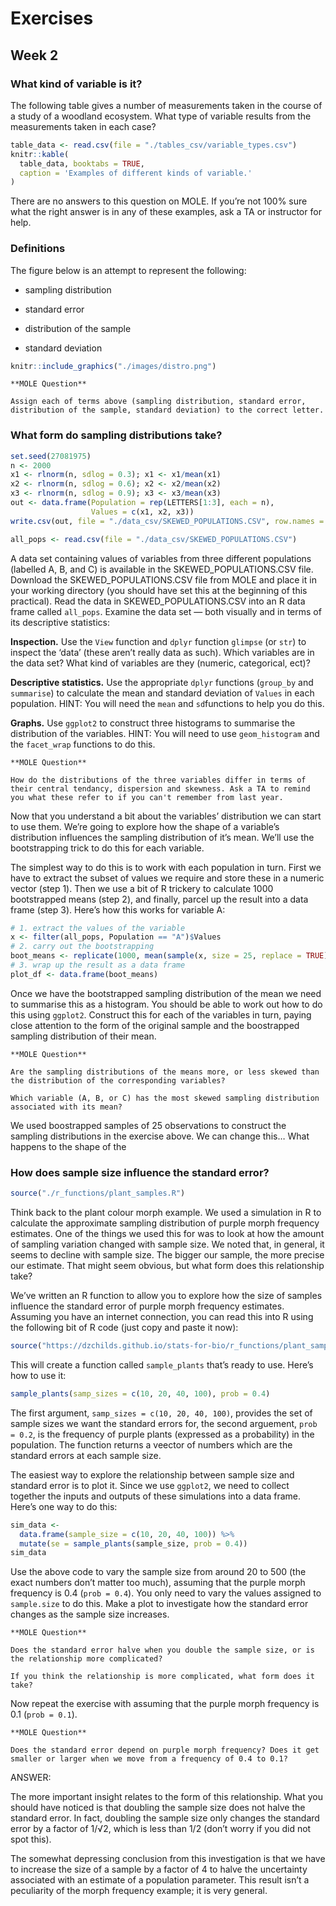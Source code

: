 # Exercises 

## Week 2

### What kind of variable is it?

The following table gives a number of measurements taken in the course of a study of a woodland ecosystem. What type of variable results from the measurements taken in each case?

```r
table_data <- read.csv(file = "./tables_csv/variable_types.csv")
knitr::kable(
  table_data, booktabs = TRUE,
  caption = 'Examples of different kinds of variable.'
)
```

There are no answers to this question on MOLE. If you're not 100% sure what the right answer is in any of these examples, ask a TA or instructor for help.

### Definitions

The figure below is an attempt to represent the following:

- sampling distribution

- standard error

- distribution of the sample

- standard deviation

```r
knitr::include_graphics("./images/distro.png")
```

```block
**MOLE Question**

Assign each of terms above (sampling distribution, standard error, distribution of the sample, standard deviation) to the correct letter.
```

### What form do sampling distributions take?

```r
set.seed(27081975)
n <- 2000
x1 <- rlnorm(n, sdlog = 0.3); x1 <- x1/mean(x1)
x2 <- rlnorm(n, sdlog = 0.6); x2 <- x2/mean(x2)
x3 <- rlnorm(n, sdlog = 0.9); x3 <- x3/mean(x3)
out <- data.frame(Population = rep(LETTERS[1:3], each = n),
                  Values = c(x1, x2, x3))
write.csv(out, file = "./data_csv/SKEWED_POPULATIONS.CSV", row.names = FALSE)
```

```r
all_pops <- read.csv(file = "./data_csv/SKEWED_POPULATIONS.CSV")
```

A data set containing values of variables from three different populations (labelled A, B, and C) is available in the SKEWED_POPULATIONS.CSV file. Download the SKEWED_POPULATIONS.CSV file from MOLE and place it in your working directory (you should have set this at the beginning of this practical). Read the data in SKEWED_POPULATIONS.CSV into an R data frame called `all_pops`. Examine the data set — both visually and in terms of its descriptive statistics:

**Inspection.** Use the `View` function and `dplyr` function `glimpse` (or `str`) to inspect the 'data' (these aren't really data as such). Which variables are in the data set? What kind of variables are they (numeric, categorical, ect)? 

**Descriptive statistics.** Use the appropriate `dplyr` functions (`group_by` and `summarise`) to calculate the mean and standard deviation of `Values` in each population. HINT: You will need the `mean` and `sd`functions to help you do this.

**Graphs.** Use `ggplot2` to construct three histograms to summarise the distribution of the variables. HINT: You will need to use `geom_histogram` and the `facet_wrap` functions to do this.

```block
**MOLE Question**

How do the distributions of the three variables differ in terms of their central tendancy, dispersion and skewness. Ask a TA to remind you what these refer to if you can't remember from last year.  
```

Now that you understand a bit about the variables' distribution we can start to use them. We're going to explore how the shape of a variable's distribution influences the sampling distribution of it's mean. We'll use the bootstrapping trick to do this for each variable.

The simplest way to do this is to work with each population in turn. First we have to extract the subset of values we require and store these in a numeric vector (step 1). Then we use a bit of R trickery to calculate 1000 bootstrapped means (step 2), and finally, parcel up the result into a data frame (step 3).
Here's how this works for variable A:
```r
# 1. extract the values of the variable
x <- filter(all_pops, Population == "A")$Values
# 2. carry out the bootstrapping
boot_means <- replicate(1000, mean(sample(x, size = 25, replace = TRUE)))
# 3. wrap up the result as a data frame
plot_df <- data.frame(boot_means)
```
Once we have the bootstrapped sampling distribution of the mean we need to summarise this as a histogram. You should be able to work out how to do this using `ggplot2`. Construct this for each of the variables in turn, paying close attention to the form of the original sample and the boostrapped sampling distribution of their mean.

```block
**MOLE Question**

Are the sampling distributions of the means more, or less skewed than the distribution of the corresponding variables?

Which variable (A, B, or C) has the most skewed sampling distribution associated with its mean?
```

We used boostrapped samples of 25 observations to construct the sampling distributions in the exercise above. We can change this... What happens to the shape of the 


### How does sample size influence the standard error?

```r
source("./r_functions/plant_samples.R")
```

Think back to the plant colour morph example. We used a simulation in R to calculate the approximate sampling distribution of purple morph frequency estimates. One of the things we used this for was to look at how the amount of sampling variation changed with sample size. We noted that, in general, it seems to decline with sample size. The bigger our sample, the more precise our estimate. That might seem obvious, but what form does this relationship take?

We've written an R function to allow you to explore how the size of samples influence the standard error of purple morph frequency estimates. Assuming you have an internet connection, you can read this into R using the following bit of R code (just copy and paste it now):

```r
source("https://dzchilds.github.io/stats-for-bio/r_functions/plant_samples.R")
```

This will create a function called `sample_plants` that's ready to use. Here's how to use it:
```r
sample_plants(samp_sizes = c(10, 20, 40, 100), prob = 0.4)
```
The first argument, `samp_sizes = c(10, 20, 40, 100)`, provides the set of sample sizes we want the standard errors for, the second arguement, `prob = 0.2`, is the frequency of purple plants (expressed as a probability) in the population. The function returns a veector of numbers which are the standard errors at each sample size.

The easiest way to explore the relationship between sample size and standard error is to plot it. Since we use `ggplot2`, we need to collect together the inputs and outputs of these simulations into a data frame. Here's one way to do this:
```r
sim_data <- 
  data.frame(sample_size = c(10, 20, 40, 100)) %>% 
  mutate(se = sample_plants(sample_size, prob = 0.4))
sim_data
```

Use the above code to vary the sample size from around 20 to 500 (the exact numbers don't matter too much), assuming that the purple morph frequency is 0.4 (`prob = 0.4`). You only need to vary the values assigned to `sample.size` to do this. Make a plot to investigate how the standard error changes as the sample size increases.

```block
**MOLE Question**

Does the standard error halve when you double the sample size, or is the relationship more complicated? 

If you think the relationship is more complicated, what form does it take?
```

Now repeat the exercise with assuming that the purple morph frequency is 0.1 (`prob = 0.1`).

```block
**MOLE Question**

Does the standard error depend on purple morph frequency? Does it get smaller or larger when we move from a frequency of 0.4 to 0.1?
```

ANSWER:

The more important insight relates to the form of this relationship. What you should have noticed is that doubling the sample size does not halve the standard error. In fact, doubling the sample size only changes the standard error by a factor of 1/√2, which is less than 1/2 (don't worry if you did not spot this).

The somewhat depressing conclusion from this investigation is that we have to increase the size of a sample by a factor of 4 to halve the uncertainty associated with an estimate of a population parameter. This result isn't a peculiarity of the morph frequency example; it is very general.



  

